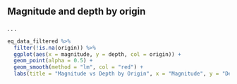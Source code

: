 ## Magnitude and depth by origin

. . .

```r

eq_data_filtered %>%
  filter(!is.na(origin)) %>%
  ggplot(aes(x = magnitude, y = depth, col = origin)) +
  geom_point(alpha = 0.5) +
  geom_smooth(method = "lm", col = "red") +
  labs(title = "Magnitude vs Depth by Origin", x = "Magnitude", y = "Depth (km)")

```